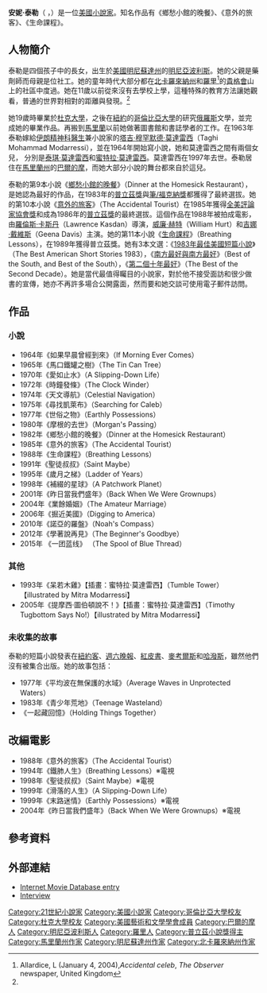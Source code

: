 {{Infobox Writer
| name        = 安妮·泰勒<br />Anne Tyler 
| image       = 
| imagesize   = 
| pseudonym   = Anne Tyler
| birth_date  = {{birth date and age|1941|10|25}}
| birth_place = [[美國|美國]][[明尼亞波利斯|明尼亞波利斯]]
| death_date  = 
| death_place = 
| occupation  = 小說家
| nationality = [[美國|美國]]
| period      = 
| genre       = 
| spouse      = [[塔吉·穆罕默德·莫達雷西|塔吉·穆罕默德·莫達雷西]]
| children     = 
| relatives    = [[泰琪·莫達雷西|泰琪·莫達雷西]]；[[蜜特拉·莫達雷西|蜜特拉·莫達雷西]]
}}
'''安妮·泰勒'''（{{lang-en|Anne Tyler}} ，{{bd|1941年|10月25日||catIdx=Anne Tyler}}）是一位[[美國|美國]][[小說家|小說家]]。知名作品有《鄉愁小館的晚餐》、《意外的旅客》、《生命課程》。

== 人物簡介 ==
泰勒是四個孩子中的長女，出生於[[美國|美國]][[明尼蘇達州|明尼蘇達州]]的[[明尼亞波利斯|明尼亞波利斯]]。她的父親是藥劑師而母親是位社工。她的童年時代大部分都在[[北卡羅來納州|北卡羅來納州]]和[[羅里_(北卡羅來納州)|羅里]]<ref name="Allardice, L 2004">Allardice, L (January 4, 2004),''Accidental celeb'', ''The Observer'' newspaper, United Kingdom</ref>的[[貴格會|貴格會]]山上的社區中度過。她在11歲以前從來沒有去學校上學，這種特殊的教育方法讓她觀看，普通的世界對相對的距離與發現。<ref name="Allardice, L 2004"/>

她19歲時畢業於[[杜克大學|杜克大學]]，之後在[[紐約|紐約]]的[[哥倫比亞大學|哥倫比亞大學]]的研究[[俄羅斯|俄羅斯]]文學，並完成她的畢業作品。再搬到[[馬里蘭|馬里蘭]]以前她做著圖書館和書誌學者的工作。在1963年泰勒嫁給[[伊朗|伊朗]][[精神科醫生|精神科醫生]]兼小說家的[[塔吉·穆罕默德·莫達雷西|塔吉·穆罕默德·莫達雷西]]（Taghi Mohammad Modarressi），並在1964年開始寫小說，她和莫達雷西之間有兩個女兒， 分別是[[泰琪·莫達雷西|泰琪·莫達雷西]]和[[蜜特拉·莫達雷西|蜜特拉·莫達雷西]]。莫達雷西在1997年去世。泰勒居住在[[馬里蘭州|馬里蘭州]]的[[巴爾的摩|巴爾的摩]]，而她大部分小說的舞台都來自於這兒。

泰勒的第9本小說《[[鄉愁小館的晚餐|鄉愁小館的晚餐]]》（Dinner at the Homesick Restaurant），是她認為最好的作品，在1983年的[[普立茲獎|普立茲獎]]與[[筆/福克納獎|筆/福克納獎]]都獲得了最終選拔。她的第10本小說《[[意外的旅客|意外的旅客]]》（The Accidental Tourist）在1985年獲得[[全美評論家協會獎|全美評論家協會獎]]和成為1986年的[[普立茲獎|普立茲獎]]的最終選拔。這個作品在1988年被拍成電影，由[[羅倫斯·卡斯丹|羅倫斯·卡斯丹]]（Lawrence Kasdan）導演，[[威廉·赫特|威廉·赫特]]（William Hurt）和[[吉娜·戴維斯|吉娜·戴維斯]]（Geena Davis）主演。她的第11本小說《[[生命課程|生命課程]]》（Breathing Lessons），在1989年獲得普立茲獎。她有3本文選：《[[1983年最佳美國短篇小說|1983年最佳美國短篇小說]]》（The Best American Short Stories 1983），《[[南方最好與南方最好|南方最好與南方最好]]》（Best of the South, and Best of the South），《[[第二個十年最好|第二個十年最好]]》（The Best of the Second Decade）。她是當代最值得矚目的小說家，對於他不接受面訪和很少做書的宣傳，她亦不再許多場合公開露面，然而要和她交談可使用電子郵件訪問。

== 作品 ==
=== 小說 ===
* 1964年《如果早晨曾經到來》（If Morning Ever Comes）
* 1965年《馬口鐵罐之樹》（The Tin Can Tree）
* 1970年《愛如止水》（A Slipping-Down Life）
* 1972年《時鐘發條》（The Clock Winder）
* 1974年《天文導航》（Celestial Navigation）
* 1975年《尋找凱萊布》（Searching for Caleb）
* 1977年《世俗之物》（Earthly Possessions）
* 1980年《摩根的去世》（Morgan's Passing）
* 1982年《鄉愁小館的晚餐》（Dinner at the Homesick Restaurant）
* 1985年《意外的旅客》（The Accidental Tourist）
* 1988年《生命課程》（Breathing Lessons）
* 1991年《聖徒叔叔》（Saint Maybe）
* 1995年《歲月之梯》（Ladder of Years）
* 1998年《補綴的星球》（A Patchwork Planet）
* 2001年《昨日當我們盛年》（Back When We Were Grownups）
* 2004年《業餘婚姻》（The Amateur Marriage）
* 2006年《掘近美國》（Digging to America）
* 2010年《諾亞的羅盤》（Noah's Compass）
* 2012年《學著說再見》（The Beginner's Goodbye）
* 2015年 《一团蓝线》 （The Spool of Blue Thread）

=== 其他 ===
* 1993年《呆若木雞》【插畫：蜜特拉·莫達雷西】（Tumble Tower）【illustrated by Mitra Modarressi】
* 2005年《提摩西·圖伯頓說不！》【插畫：蜜特拉·莫達雷西】（Timothy Tugbottom Says No!）【illustrated by Mitra Modarressi】

=== 未收集的故事 ===
泰勒的短篇小說發表在[[紐約客|紐約客]]、[[週六晚報|週六晚報]]、[[紅皮書|紅皮書]]、[[麥考爾斯|麥考爾斯]]和[[哈潑斯|哈潑斯]]，雖然他們沒有被集合出版。她的故事包括：
* 1977年《平均波在無保護的水域》（Average Waves in Unprotected Waters）
* 1983年《青少年荒地》（Teenage Wasteland）
* 《一起藏回憶》（Holding Things Together）

== 改編電影 ==
* 1988年《意外的旅客》（The Accidental Tourist）
* 1994年《鐵肺人生》（Breathing Lessons）※電視
* 1998年《聖徒叔叔》（Saint Maybe）※電視
* 1999年《滑落的人生》（A Slipping-Down Life）
* 1999年《末路迷情》（Earthly Possessions）※電視
* 2004年《昨日當我們盛年》（Back When We Were Grownups）※電視

== 參考資料 ==
{{reflist}}

== 外部連結 ==
* [http://imdb.com/name/nm0878773/ Internet Movie Database entry] {{Wayback|url=http://imdb.com/name/nm0878773/ |date=20210126195242 }}
* [http://www.failbetter.com/20/TylerInterview.php  Interview] {{Wayback|url=http://www.failbetter.com/20/TylerInterview.php |date=20081010110407 }}
{{普立茲小說獎}}
{{Authority control}}
{{DEFAULTSORT:Tyler, Anne}}
[[Category:21世紀小說家|Category:21世紀小說家]]
[[Category:美國小說家|Category:美國小說家]]
[[Category:哥倫比亞大學校友|Category:哥倫比亞大學校友]]
[[Category:杜克大學校友|Category:杜克大學校友]]
[[Category:美國藝術和文學學會成員|Category:美國藝術和文學學會成員]]
[[Category:巴爾的摩人|Category:巴爾的摩人]]
[[Category:明尼亞波利斯人|Category:明尼亞波利斯人]]
[[Category:羅里人|Category:羅里人]]
[[Category:普立茲小說獎得主|Category:普立茲小說獎得主]]
[[Category:馬里蘭州作家|Category:馬里蘭州作家]]
[[Category:明尼蘇達州作家|Category:明尼蘇達州作家]]
[[Category:北卡羅來納州作家|Category:北卡羅來納州作家]]